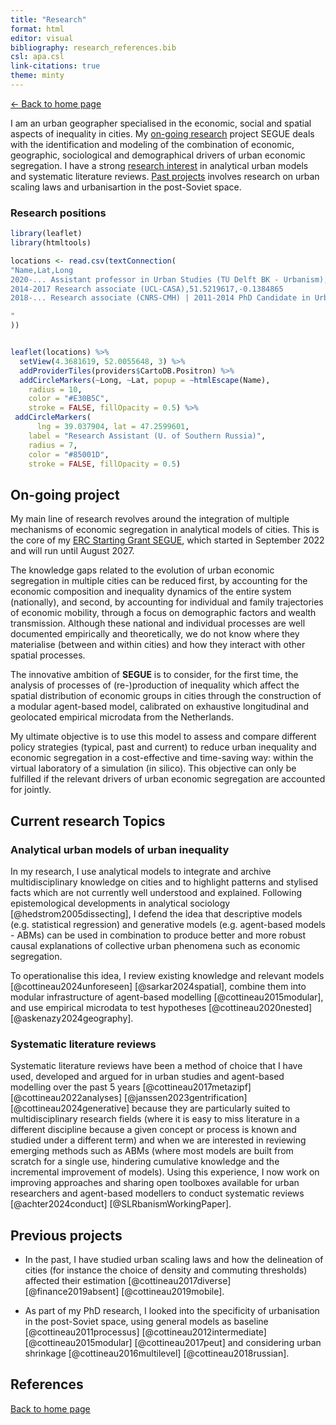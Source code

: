 ```yaml
---
title: "Research"
format: html
editor: visual
bibliography: research_references.bib 
csl: apa.csl
link-citations: true
theme: minty 
---
```


[\<- Back to home page](http://clementinecttn.github.io/)

I am an urban geographer specialised in the economic, social and spatial aspects of inequality in cities. My [on-going research](http://clementinecttn.github.io/Website/research#research-ongoing) project SEGUE deals with the identification and modeling of the combination of economic, geographic, sociological and demographical drivers of urban economic segregation. I have a strong [research interest](http://clementinecttn.github.io/Website/research#interest) in analytical urban models and systematic literature reviews. [Past projects](http://clementinecttn.github.io/Website/research#research-previous) involves research on urban scaling laws and urbanisartion in the post-Soviet space.

### Research positions

```r
library(leaflet)
library(htmltools)

locations <- read.csv(textConnection(
"Name,Lat,Long
2020-... Assistant professor in Urban Studies (TU Delft BK - Urbanism), 52.0055648,4.3681619
2014-2017 Research associate (UCL-CASA),51.5219617,-0.1384865
2018-... Research associate (CNRS-CMH) | 2011-2014 PhD Candidate in Urban Geography (U. Paris 1 Panthéon Sorbonne),48.8447567,2.3399484

"
))


leaflet(locations) %>% 
  setView(4.3681619, 52.0055648, 3) %>%
  addProviderTiles(providers$CartoDB.Positron) %>%
  addCircleMarkers(~Long, ~Lat, popup = ~htmlEscape(Name),
    radius = 10,
    color = "#E30B5C",
    stroke = FALSE, fillOpacity = 0.5) %>%
 addCircleMarkers(
      lng = 39.037904, lat = 47.2599601,
    label = "Research Assistant (U. of Southern Russia)",
    radius = 7,
    color = "#85001D",
    stroke = FALSE, fillOpacity = 0.5)


```

## On-going project {#research-ongoing}

My main line of research revolves around the integration of multiple mechanisms of economic segregation in analytical models of cities. This is the core of my [ERC Starting Grant SEGUE](erc-segue.nl), which started in September 2022 and will run until August 2027.

The knowledge gaps related to the evolution of urban economic segregation in multiple cities can be reduced first, by accounting for the economic composition and inequality dynamics of the entire system (nationally), and second, by accounting for individual and family trajectories of economic mobility, through a focus on demographic factors and wealth transmission. Although these national and individual processes are well documented empirically and theoretically, we do not know where they materialise (between and within cities) and how they interact with other spatial processes.

The innovative ambition of **SEGUE** is to consider, for the first time, the analysis of processes of (re-)production of inequality which affect the spatial distribution of economic groups in cities through the construction of a modular agent-based model, calibrated on exhaustive longitudinal and geolocated empirical microdata from the Netherlands.

My ultimate objective is to use this model to assess and compare different policy strategies (typical, past and current) to reduce urban inequality and economic segregation in a cost-effective and time-saving way: within the virtual laboratory of a simulation (in silico). This objective can only be fulfilled if the relevant drivers of urban economic segregation are accounted for jointly.

## Current research Topics {#research-interest}

### Analytical urban models of urban inequality {#research-models}

In my research, I use analytical models to integrate and archive multidisciplinary knowledge on cities and to highlight patterns and stylised facts which are not currently well understood and explained. Following epistemological developments in analytical sociology [@hedstrom2005dissecting], I defend the idea that descriptive models (e.g. statistical regression) and generative models (e.g. agent-based models - ABMs) can be used in combination to produce better and more robust causal explanations of collective urban phenomena such as economic segregation.

To operationalise this idea, I review existing knowledge and relevant models [@cottineau2024unforeseen] [@sarkar2024spatial], combine them into modular infrastructure of agent-based modelling [@cottineau2015modular], and use empirical microdata to test hypotheses [@cottineau2020nested] [@askenazy2024geography].

### Systematic literature reviews {#research-review}

Systematic literature reviews have been a method of choice that I have used, developed and argued for in urban studies and agent-based modelling over the past 5 years [@cottineau2017metazipf] [@cottineau2022analyses] [@janssen2023gentrification] [@cottineau2024generative] because they are particularly suited to multidisciplinary research fields (where it is easy to miss literature in a different discipline because a given concept or process is known and studied under a different term) and when we are interested in reviewing emerging methods such as ABMs (where most models are built from scratch for a single use, hindering cumulative knowledge and the incremental improvement of models). Using this experience, I now work on improving approaches and sharing open toolboxes available for urban researchers and agent-based modellers to conduct systematic reviews [@achter2024conduct] [@SLRbanismWorkingPaper].

## Previous projects {#research-previous}

-   In the past, I have studied urban scaling laws and how the delineation of cities (for instance the choice of density and commuting thresholds) affected their estimation [@cottineau2017diverse] [@finance2019absent] [@cottineau2019mobile].

-   As part of my PhD research, I looked into the specificity of urbanisation in the post-Soviet space, using general models as baseline [@cottineau2011processus] [@cottineau2012intermediate] [@cottineau2015modular] [@cottineau2017peut] and considering urban shrinkage [@cottineau2016multilevel] [@cottineau2018russian].

## References

::: {#refs}
:::

[Back to home page](http://clementinecttn.github.io/)
